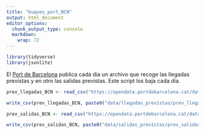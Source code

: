 ---
title: "buques_port_BCN"
output: html_document
editor_options: 
  chunk_output_type: console
  markdown: 
    wrap: 72
---

```{r setup, include=FALSE}
library(tidyverse)
library(jsonlite)
```



El [Port de Barcelona](https://opendata.portdebarcelona.cat/es/dataset/arribades-i-sortides-previstes-per-avui) publica cada dia un archivo que recoge las llegadas previstas y en otro las salidas previstas. Este script los baja cada dia. 

```{r llegadas}

prev_llegadas_BCN <- read_csv("https://opendata.portdebarcelona.cat/dataset/342fe09b-017b-4019-a743-ee773f09befd/resource/72f0fc9e-b4b4-4a61-a0fb-e7b65b601b4d/download/arribadesavui.csv")

write_csv(prev_llegadas_BCN, paste0("data/llegadas_previstas/prev_llegadas_BCN_", today(), ".csv"))

```


```{r salidas}

prev_salidas_BCN <- read_csv("https://opendata.portdebarcelona.cat/dataset/342fe09b-017b-4019-a743-ee773f09befd/resource/4bf1ccd0-5132-4d54-81d4-1ab72d5542e9/download/sortidesavui.csv")

write_csv(prev_salidas_BCN, paste0("data/salidas_previstas/prev_salidas_BCN_", today(), ".csv"))

```
